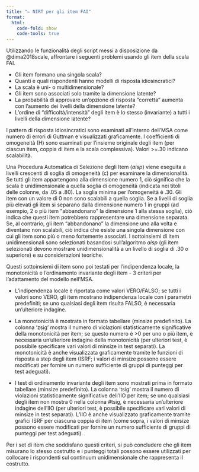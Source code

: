 ```yaml
---
title: "✏️ NIRT per gli item FAI"
format:
  html:
    code-fold: show
    code-tools: true
---
```



Utilizzando le funzionalità degli script messi a disposizione da @dima2018scale, affrontare i seguenti problemi usando gli item della scala FAI.

- Gli item formano una singola scala?
- Quanti e quali rispondenti hanno modelli di risposta idiosincratici?
- La scala è uni- o multidimensionale?
- Gli item sono associati solo tramite la dimensione latente?
- La probabilità di approvare un'opzione di risposta "corretta" aumenta con l'aumento dei livelli della dimensione latente?
- L'ordine di "difficoltà/intensità" degli item è lo stesso (invariante) a tutti i livelli della dimensione latente?

I pattern di risposta idiosincratici sono esaminati all'interno dell'MSA come numero di errori di Guttman e visualizzati graficamente. I coefficienti di omogeneità (H) sono esaminati per l'insieme originale degli item (per ciascun item, coppia di item e la scala complessiva). Valori >=.30 indicano scalabilità.

Una Procedura Automatica di Selezione degli Item (*aisp*) viene eseguita a livelli crescenti di soglia di omogeneità (c) per esaminare la dimensionalità. Se tutti gli item appartengono alla dimensione numero 1, ciò significa che la scala è unidimensionale a quella soglia di omogeneità (indicata nei titoli delle colonne, da .05 a .80). La soglia minima per l'omogeneità è .30. Gli item con un valore di 0 non sono scalabili a quella soglia. Se a livelli di soglia più elevati gli item si separano dalla dimensione numero 1 in gruppi (ad esempio, 2 o più item "abbandonano" la dimensione 1 alla stessa soglia), ciò indica che questi item potrebbero rappresentare una dimensione separata. Se, al contrario, gli item "abbandonano" la dimensione uno alla volta e diventano non scalabili, ciò indica che esiste una singola dimensione con cui gli item sono più o meno fortemente associati. I sottoinsiemi di item unidimensionali sono selezionati basandosi sull'algoritmo *aisp* (gli item selezionati devono mostrare unidimensionalità a un livello di soglia di .30 o superiore) e su considerazioni teoriche.

Questi sottoinsiemi di item sono poi testati per l'indipendenza locale, la monotonicità e l'ordinamento invariante degli item - 3 criteri per l'adattamento del modello nell'MSA.

- L'indipendenza locale è riportata come valori VERO/FALSO; se tutti i valori sono VERO, gli item mostrano indipendenza locale con i parametri predefiniti; se uno qualsiasi degli item risulta FALSO, è necessaria un'ulteriore indagine.

- La monotonicità è mostrata in formato tabellare (minsize predefinito). La colonna 'zsig' mostra il numero di violazioni statisticamente significative della monotonicità per item; se questo numero è >0 per uno o più item, è necessaria un'ulteriore indagine della monotonicità (per ulteriori test, è possibile specificare vari valori di minsize in test separati). La monotonicità è anche visualizzata graficamente tramite le funzioni di risposta a step degli item (ISRF; i valori di minsize possono essere modificati per fornire un numero sufficiente di gruppi di punteggi per test adeguati).

- I test di ordinamento invariante degli item sono mostrati prima in formato tabellare (minsize predefinito). La colonna 'tsig' mostra il numero di violazioni statisticamente significative dell'IIO per item; se uno qualsiasi degli item non mostra 0 nella colonna #tsig, è necessaria un'ulteriore indagine dell'IIO (per ulteriori test, è possibile specificare vari valori di minsize in test separati). L'IIO è anche visualizzato graficamente tramite grafici ISRF per ciascuna coppia di item (come sopra, i valori di minsize possono essere modificati per fornire un numero sufficiente di gruppi di punteggi per test adeguati).

Per i set di item che soddisfano questi criteri, si può concludere che gli item misurano lo stesso costrutto e i punteggi totali possono essere utilizzati per collocare i rispondenti sul continuum unidimensionale che rappresenta il costrutto.
